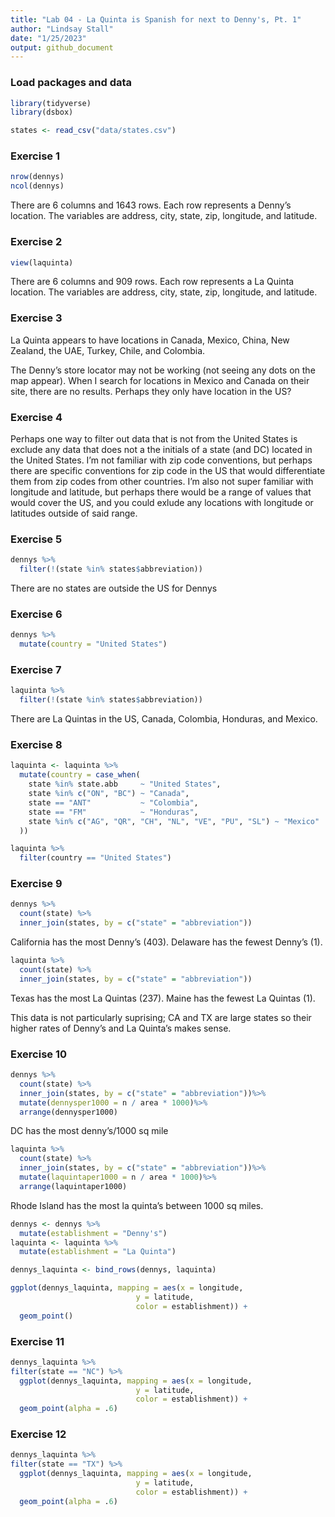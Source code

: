 ```yaml
---
title: "Lab 04 - La Quinta is Spanish for next to Denny's, Pt. 1"
author: "Lindsay Stall"
date: "1/25/2023"
output: github_document
---
```


### Load packages and data

```r
library(tidyverse) 
library(dsbox) 
```

```r
states <- read_csv("data/states.csv")
```

### Exercise 1

```r
nrow(dennys)
ncol(dennys)
```
There are 6 columns and 1643 rows. Each row represents a Denny's location. The variables are address, city, state, zip, longitude, and latitude.

### Exercise 2
```r
view(laquinta)
```

There are 6 columns and 909 rows. Each row represents a La Quinta location. The variables are address, city, state, zip, longitude, and latitude.

### Exercise 3

La Quinta appears to have locations in Canada, Mexico, China, New Zealand, the UAE, Turkey, Chile, and Colombia.

The Denny's store locator may not be working (not seeing any dots on the map appear). When I search for locations in Mexico and Canada on their site, there are no results. Perhaps they only have location in the US?

### Exercise 4

Perhaps one way to filter out data that is not from the United States is exclude any data that does not a the initials of a state (and DC) located in the United States. I'm not familiar with zip code conventions, but perhaps there are specific conventions for zip code in the US that would differentiate them from zip codes from other countries. I'm also not super familiar with longitude and latitude, but perhaps there would be a range of values that would cover the US, and you could exlude any locations with longitude or latitudes outside of said range.

### Exercise 5

```r
dennys %>%
  filter(!(state %in% states$abbreviation))
```

There are no states are outside the US for Dennys

### Exercise 6

```r
dennys %>%
  mutate(country = "United States")
```


### Exercise 7

```r
laquinta %>%
  filter(!(state %in% states$abbreviation))
```

There are La Quintas in the US, Canada, Colombia, Honduras, and Mexico.

### Exercise 8

```r
laquinta <- laquinta %>%
  mutate(country = case_when(
    state %in% state.abb     ~ "United States",
    state %in% c("ON", "BC") ~ "Canada",
    state == "ANT"           ~ "Colombia",
    state == "FM"            ~ "Honduras",
    state %in% c("AG", "QR", "CH", "NL", "VE", "PU", "SL") ~ "Mexico"
  ))
```



```r
laquinta %>%
  filter(country == "United States")
```

### Exercise 9

```r
dennys %>%
  count(state) %>%
  inner_join(states, by = c("state" = "abbreviation"))
```

California has the most Denny's (403). Delaware has the fewest Denny's (1).

```r
laquinta %>%
  count(state) %>%
  inner_join(states, by = c("state" = "abbreviation"))
```

Texas has the most La Quintas (237). Maine has the fewest La Quintas (1).

This data is not particularly suprising; CA and TX are large states so their higher rates of Denny's and La Quinta's makes sense.

### Exercise 10

```r
dennys %>%
  count(state) %>%
  inner_join(states, by = c("state" = "abbreviation"))%>%
  mutate(dennysper1000 = n / area * 1000)%>%
  arrange(dennysper1000)

```
DC has the most denny's/1000 sq mile

```r
laquinta %>%
  count(state) %>%
  inner_join(states, by = c("state" = "abbreviation"))%>%
  mutate(laquintaper1000 = n / area * 1000)%>%
  arrange(laquintaper1000)
```
Rhode Island has the most la quinta's between 1000 sq miles.


```r
dennys <- dennys %>%
  mutate(establishment = "Denny's")
laquinta <- laquinta %>%
  mutate(establishment = "La Quinta")
```

```r
dennys_laquinta <- bind_rows(dennys, laquinta)
```


```r
ggplot(dennys_laquinta, mapping = aes(x = longitude,
                            y = latitude,
                            color = establishment)) +
  geom_point()
```


### Exercise 11
```r
dennys_laquinta %>% 
filter(state == "NC") %>% 
  ggplot(dennys_laquinta, mapping = aes(x = longitude,
                            y = latitude,
                            color = establishment)) +
  geom_point(alpha = .6)
```


### Exercise 12

```r
dennys_laquinta %>% 
filter(state == "TX") %>% 
  ggplot(dennys_laquinta, mapping = aes(x = longitude,
                            y = latitude,
                            color = establishment)) +
  geom_point(alpha = .6)
```



